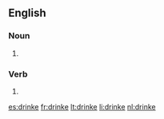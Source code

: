 ==English==

===Noun===
{{en-noun}}

# {{obsolete spelling of|drink}}

===Verb===
{{infl|en|verb}}

# {{obsolete spelling of|drink}}

[[es:drinke]]
[[fr:drinke]]
[[lt:drinke]]
[[li:drinke]]
[[nl:drinke]]